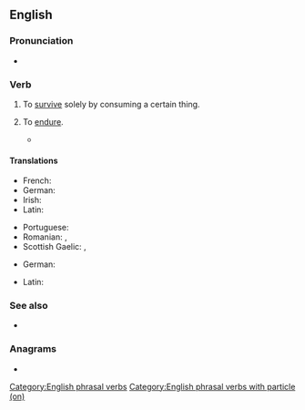 ==English==

===Pronunciation===
* {{audio|En-au-live on.ogg|Audio (AU)|lang=en}}

===Verb===
{{en-verb|lives on|living on|lived on}}

# {{lb|en|idiomatic|transitive}} To [[survive]] solely by consuming a certain thing.
#: {{ux|en|When he was in the rainforest, he '''lived on''' bugs and rainwater.}}
# {{lb|en|idiomatic|intransitive}} To [[endure]].
#: {{ux|en|Her memory '''lives on''' in our hearts.}}
#* {{quote-journal|author=Lewis Smith|title=Queen’s English Society says enuf is enough, innit?: Society formed 40 years ago to protect language against poor spelling and grammar closes because too few people care|url=https://www.theguardian.com/education/2012/jun/04/queens-english-society-enuf-innit|archiveurl=https://web.archive.org/web/20160310080711/http://www.theguardian.com/education/2012/jun/04/queens-english-society-enuf-innit|archivedate=10 March 2016|newspaper={{w|The Guardian}}|location=London|date=4 June 2012|passage=He described the members and organisers of the society as "a group of enthusiasts celebrating the richness and diversity of the English language", and is convinced that whether or not enough volunteers can be found to keep the society going, their enthusiasm and love for good English will '''live on'''.|lang=en}}

====Translations====
{{trans-top|survive by consuming certain thing}}
* French: {{t|fr|vivre de}}
* German: {{t|de|[[von]] [[etwas]] [[leben]]}}
* Irish: {{t|ga|tar suas|alt=tar suas (ar)}}
* Latin: {{t|la|victitō}}
{{trans-mid}}
* Portuguese: {{t|pt|viver de}}
* Romanian: {{t|ro|trăi din}}, {{t|ro|trăi pe}}
* Scottish Gaelic: {{t|gd|thig suas air}}, {{t|gd|thig beò air}}
{{trans-bottom}}

{{trans-top|to endure}}
* German: {{t|de|weiterleben}}
{{trans-mid}}
* Latin: {{t|la|prōvivō}}
{{trans-bottom}}

===See also===
* {{l|en|live off}}

===Anagrams===
* {{anagrams|en|a=eilnov|in love|love-in}}

[[Category:English phrasal verbs]]
[[Category:English phrasal verbs with particle (on)]]